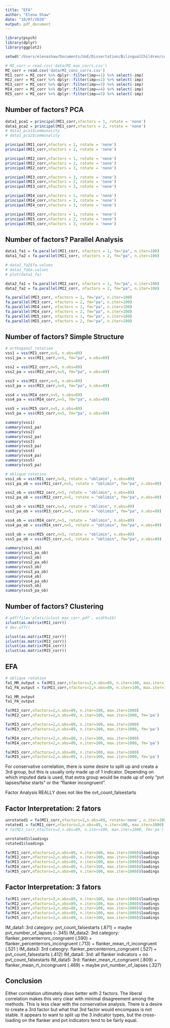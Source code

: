 ```yaml
---
title: "EFA"
author: "Elena Shaw"
date: "10/07/2020"
output: pdf_document
---
```


```r
library(psych)
library(dplyr)
library(ggplot2)

setwd('/Users/elenashaw/Documents/UoE/Dissertation/BilingualChildren/code/BilingualChildren/')

# MI_corr = read.csv('data/MI_max_corrs.csv')
MI_corr = read.csv('data/MI_cons_corrs.csv')
MI1_corr = MI_corr %>% dplyr::filter(imp==1) %>% select(-imp)
MI2_corr = MI_corr %>% dplyr::filter(imp==2) %>% select(-imp)
MI3_corr = MI_corr %>% dplyr::filter(imp==3) %>% select(-imp)
MI4_corr = MI_corr %>% dplyr::filter(imp==4) %>% select(-imp)
MI5_corr = MI_corr %>% dplyr::filter(imp==5) %>% select(-imp)
```

## Number of factors? PCA
```r
data1_pca1 = principal(MI1_corr,nfactors = 1, rotate = 'none')
data1_pca2 = principal(MI1_corr,nfactors = 2, rotate = 'none')
# data1_pca1$communality
# data1_pca2$communality

principal(MI1_corr,nfactors = 1, rotate = 'none')
principal(MI1_corr,nfactors = 2, rotate = 'none')

principal(MI2_corr,nfactors = 1, rotate = 'none')
principal(MI2_corr,nfactors = 2, rotate = 'none')
principal(MI2_corr,nfactors = 3, rotate = 'none')

principal(MI3_corr,nfactors = 1, rotate = 'none')
principal(MI3_corr,nfactors = 2, rotate = 'none')
principal(MI3_corr,nfactors = 3, rotate = 'none')

principal(MI4_corr,nfactors = 1, rotate = 'none')
principal(MI4_corr,nfactors = 2, rotate = 'none')
principal(MI4_corr,nfactors = 3, rotate = 'none')

principal(MI5_corr,nfactors = 1, rotate = 'none')
principal(MI5_corr,nfactors = 2, rotate = 'none')
principal(MI5_corr,nfactors = 3, rotate = 'none')
```

## Number of factors? Parallel Analysis
```r
data1_fa1 = fa.parallel(MI1_corr, nfactors = 1, fm="pa", n.iter=100)
data1_fa2 = fa.parallel(MI1_corr, nfactors = 2, fm="pa", n.iter=100)

# data1_fa2$fa.values
# data1_fa$e.values
# plot(data1_fa)

data2_fa1 = fa.parallel(MI2_corr, nfactors = 1, fm="pa", n.iter=100)
data2_fa2 = fa.parallel(MI2_corr, nfactors = 2, fm="pa", n.iter=100)

fa.parallel(MI3_corr, nfactors = 1, fm="pa", n.iter=100)
fa.parallel(MI3_corr, nfactors = 2, fm="pa", n.iter=100)
fa.parallel(MI4_corr, nfactors = 1, fm="pa", n.iter=100)
fa.parallel(MI4_corr, nfactors = 2, fm="pa", n.iter=100)
fa.parallel(MI5_corr, nfactors = 1, fm="pa", n.iter=100)
fa.parallel(MI5_corr, nfactors = 2, fm="pa", n.iter=100)
```
## Number of factors? Simple Structure
```r
# orthoganol rotation
vss1 = vss(MI1_corr,n=5, n.obs=89)
vss1_pa = vss(MI1_corr,n=5, fm="pa", n.obs=89)

vss2 = vss(MI2_corr,n=5, n.obs=89)
vss2_pa = vss(MI2_corr,n=5, fm="pa", n.obs=89)

vss3 = vss(MI3_corr,n=5, n.obs=89)
vss3_pa = vss(MI3_corr,n=5, fm="pa", n.obs=89)

vss4 = vss(MI4_corr,n=5, n.obs=89)
vss4_pa = vss(MI4_corr,n=5, fm="pa", n.obs=89)

vss5 = vss(MI5_corr,n=5, n.obs=89)
vss5_pa = vss(MI5_corr,n=5, fm="pa", n.obs=89)

summary(vss1)
summary(vss1_pa)
summary(vss2)
summary(vss2_pa)
summary(vss3)
summary(vss3_pa)
summary(vss4)
summary(vss4_pa)
summary(vss5)
summary(vss5_pa)

# oblique rotation
vss1_ob = vss(MI1_corr,n=5, rotate = "oblimin", n.obs=89)
vss1_pa_ob = vss(MI1_corr,n=5, rotate = "oblimin", fm="pa", n.obs=89)

vss2_ob = vss(MI2_corr,n=5, rotate = "oblimin", n.obs=89)
vss2_pa_ob = vss(MI2_corr,n=5, rotate = "oblimin", fm="pa", n.obs=89)

vss3_ob = vss(MI3_corr,n=5, rotate = "oblimin", n.obs=89)
vss3_pa_ob = vss(MI3_corr,n=5, rotate = "oblimin", fm="pa", n.obs=89)

vss4_ob = vss(MI4_corr,n=5, rotate = "oblimin", n.obs=89)
vss4_pa_ob = vss(MI4_corr,n=5, rotate = "oblimin", fm="pa", n.obs=89)

vss5_ob = vss(MI5_corr,n=5, rotate = "oblimin", n.obs=89)
vss5_pa_ob = vss(MI5_corr,n=5, rotate = "oblimin", fm="pa", n.obs=89)

summary(vss1_ob)
summary(vss1_pa_ob)
summary(vss2_ob)
summary(vss2_pa_ob)
summary(vss3_ob)
summary(vss3_pa_ob)
summary(vss4_ob)
summary(vss4_pa_ob)
summary(vss5_ob)
summary(vss5_pa_ob)
```
## Number of factors? Clustering
```r
# pdf(file='plots/iclust_max_corr.pdf', width=16)
iclust(as.matrix(MI1_corr))
# dev.off()

iclust(as.matrix(MI2_corr))
iclust(as.matrix(MI3_corr))
iclust(as.matrix(MI4_corr))
iclust(as.matrix(MI5_corr))
```

## EFA
```r
# oblique rotation
fa1_MR_output = fa(MI1_corr,nfactors=2,n.obs=89, n.iter=100, max.iter=1000)
fa1_PA_output = fa(MI1_corr,nfactors=2,n.obs=89, n.iter=100, max.iter=1000, fm='pa')

fa1_MR_output
fa1_PA_output

fa(MI2_corr,nfactors=2,n.obs=89, n.iter=100, max.iter=1000)
fa(MI2_corr,nfactors=2,n.obs=89, n.iter=100, max.iter=1000, fm='pa')

fa(MI3_corr,nfactors=2,n.obs=89, n.iter=100, max.iter=1000)
fa(MI3_corr,nfactors=2,n.obs=89, n.iter=100, max.iter=1000, fm='pa')

fa(MI4_corr,nfactors=2,n.obs=89, n.iter=100, max.iter=1000)
fa(MI4_corr,nfactors=2,n.obs=89, n.iter=100, max.iter=1000, fm='pa')

fa(MI5_corr,nfactors=2,n.obs=89, n.iter=100, max.iter=1000)
fa(MI5_corr,nfactors=2,n.obs=89, n.iter=100, max.iter=1000, fm='pa')
```
For conservative correlation, there is some desire to split up and create a 3rd group, but this is usually only made up of 1 indicator. Depending on which imputed data is used, that extra group would be made up of only "pvt lapses/false starts" or the "flanker incongruent".

Factor Analysis REALLY does not like the ovt_count_falsestarts

## Factor Interpretation: 2 fators
```r
unrotated1 = fa(MI1_corr,nfactors=2,n.obs=89, rotate='none', n.iter=100, max.iter=1000)
rotated1 = fa(MI1_corr,nfactors=2,n.obs=89, n.iter=100, max.iter=1000)
# fa(MI1_corr,nfactors=2,n.obs=89, n.iter=100, max.iter=1000, fm='pa')

unrotated1$loadings
rotated1$loadings
```
```r
fa(MI1_corr,nfactors=2,n.obs=89, n.iter=100, max.iter=1000)$loadings
fa(MI2_corr,nfactors=2,n.obs=89, n.iter=100, max.iter=1000)$loadings
fa(MI3_corr,nfactors=2,n.obs=89, n.iter=100, max.iter=1000)$loadings
fa(MI4_corr,nfactors=2,n.obs=89, n.iter=100, max.iter=1000)$loadings
fa(MI5_corr,nfactors=2,n.obs=89, n.iter=100, max.iter=1000)$loadings
```
## Factor Interpretation: 3 fators
```r
fa(MI1_corr,nfactors=3,n.obs=89, n.iter=100, max.iter=1000)$loadings
fa(MI2_corr,nfactors=3,n.obs=89, n.iter=100, max.iter=1000)$loadings
fa(MI3_corr,nfactors=3,n.obs=89, n.iter=100, max.iter=1000)$loadings
fa(MI4_corr,nfactors=3,n.obs=89, n.iter=100, max.iter=1000)$loadings
fa(MI5_corr,nfactors=3,n.obs=89, n.iter=100, max.iter=1000)$loadings
```

IM_data1: 3rd category: pvt_count_falsestarts (.871) + maybe pvt_number_of_lapses (-.345)
IM_data2: 3rd category: flanker_percenterrors_congruent (.590) + flanker_percenterrors_incongruent (.713) + flanker_mean_rt_incongruent (.521
)
IM_data3: 3rd cateogry: flanker_percenterrors_congruent (.527) + pvt_count_falsestarts (.412)
IM_data4: 3rd: all flanker indicators + no pvt_count_falsestarts
IM_data5: 3rd: flanker_mean_rt_congruent (.809) + flanker_mean_rt_incongruent (.469) + maybe pvt_number_of_lapses (.327)


## Conclusion
Either correlation ultimately does better with 2 factors. The liberal correlation makes this very clear with minimal disagreement among the methods. This is less clear with the conservative analysis. There is a desire to create a 3rd factor but what that 3rd factor would encompass is not stable. It appears to want to split up the 3 indicator types, but the cross-loading on the flanker and pvt indicators tend to be fairly equal.